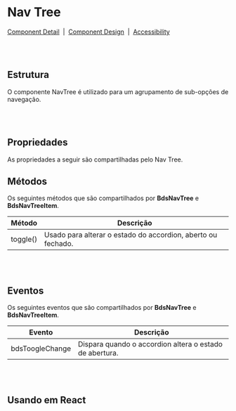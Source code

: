 
# Nav Tree

[Component Detail](https://design.blip.ai/d/UbKsV1JhXTK4/componentes-desenvolvimento#/nav-tree/visao-geral-nav-tree)
&nbsp;|&nbsp;
[Component Design](https://design.blip.ai/d/UbKsV1JhXTK4/design-1#/nav-tree/resumo-nav-tree)
&nbsp;|&nbsp;
[Accessibility](https://design.blip.ai/d/UbKsV1JhXTK4/design-1#/nav-tree/acessibilidade-nav-tree)

<br></br>
## Estrutura

O componente NavTree é utilizado para um agrupamento de sub-opções de navegação. 

<Canvas of={NavTreeStories.Properties}></Canvas>

<Meta isTemplate />

<br></br>
## Propriedades

As propriedades a seguir são compartilhadas pelo Nav Tree.

<Controls />

## Métodos

Os seguintes métodos que são compartilhados por **BdsNavTree** e **BdsNavTreeItem**.

<table>
  <thead>
    <tr>
      <th>Método</th>
      <th>Descrição</th>
    </tr>
  </thead>
  <tbody>
    <tr>
      <td>toggle()</td>
      <td>Usado para alterar o estado do accordion, aberto ou fechado.</td>
    </tr>
  </tbody>
</table>

<br></br>
## Eventos

Os seguintes eventos que são compartilhados por **BdsNavTree** e **BdsNavTreeItem**. 
<table>
  <thead>
    <tr>
      <th>Evento</th>
      <th>Descrição</th>
    </tr>
  </thead>
  <tbody>
    <tr>
      <td>bdsToogleChange</td>
      <td>Dispara quando o accordion altera o estado de abertura.</td>
    </tr>
  </tbody>
</table>


<br></br>
## Usando em React

<Source of={NavTreeStories.FrameworkReact} />
